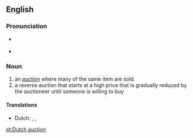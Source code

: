 ==English==
{{wikipedia}}
===Pronunciation===
* {{a|UK}} {{IPA|/ˌdʌtʃ ˈɔːk.ʃən/}} {{X-SAMPA|/%dVtS "O:k.S@n/}}
* {{a|US}} {{IPA|/dətʃ ɑkʃɪn/}} {{X-SAMPA|/d@tS AkSIn/}}

===Noun===
{{en-noun|sg=[[Dutch]] [[auction]]}}

# an [[auction]] where many of the same item are sold.
# a reverse auction that starts at a high price that is gradually reduced by the auctioneer until someone is willing to buy

====Translations====
{{trans-top|1}}
{{trans-mid}}
{{trans-bottom}}
{{trans-top|2 a reverse auction}}
* Dutch: {{t|nl|afslag|m}}, {{t|nl|afslag bij afmijning|m}}, {{t|nl|veiling bij afslag|f}}
{{trans-mid}}
{{trans-bottom}}

[[et:Dutch auction]]